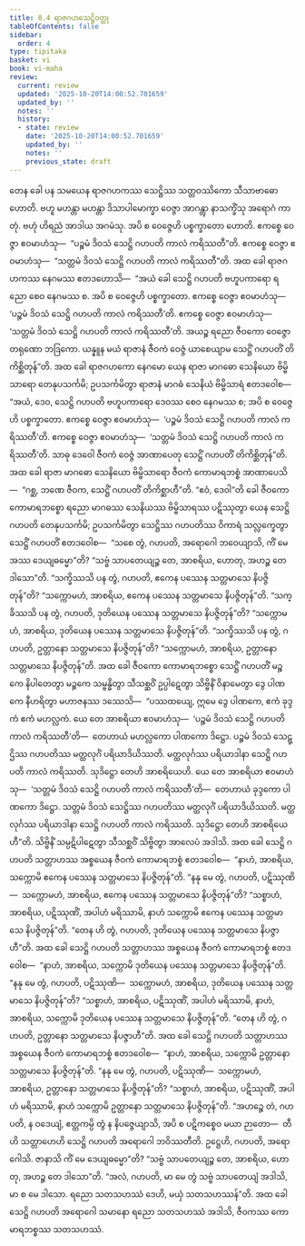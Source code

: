 ```yaml
---
title: 8.4 ရာဇဂဟသေဋ္ဌိဝတ္ထု
tableOfContents: false
sidebar:
  order: 4
type: tipitaka
basket: vi
book: vi-maha
review:
  current: review
  updated: '2025-10-20T14:00:52.701659'
  updated_by: ''
  notes: ''
  history:
  - state: review
    date: '2025-10-20T14:00:52.701659'
    updated_by: ''
    notes: ''
    previous_state: draft
---
```



<DynamicBreadcrumb />


<ReviewStatus review={frontmatter.review} showDetails={true} />

<HypothesisAnnotation frontmatter={frontmatter} />

<Division number="332" book="vi-maha" e="ch" v="3" p="383">

<Paragraph number="1570" book="vi-maha">
တေန ခေါ ပန သမယေန ရာဇဂဟကဿ သေဋ္ဌိဿ သတ္တဝဿိကော သီသာဗာဓော ဟောတိ. ဗဟူ မဟန္တာ မဟန္တာ ဒိသာပါမောက္ခာ ဝေဇ္ဇာ အာဂန္တွာ နာသက္ခိံသု အရောဂံ ကာတုံ. ဗဟုံ ဟိရညံ အာဒါယ အဂမံသု. အပိ စ ဝေဇ္ဇေဟိ ပစ္စက္ခာတော ဟောတိ. ဧကစ္စေ ဝေဇ္ဇာ ဧဝမာဟံသု—  “ပဉ္စမံ ဒိဝသံ သေဋ္ဌိ ဂဟပတိ ကာလံ ကရိဿတီ”တိ. ဧကစ္စေ ဝေဇ္ဇာ ဧဝမာဟံသု—  “သတ္တမံ ဒိဝသံ သေဋ္ဌိ ဂဟပတိ ကာလံ ကရိဿတီ”တိ. အထ ခေါ ရာဇဂဟကဿ နေဂမဿ ဧတဒဟောသိ—  “အယံ ခေါ သေဋ္ဌိ ဂဟပတိ ဗဟူပကာရော ရညော စေဝ နေဂမဿ စ. အပိ စ ဝေဇ္ဇေဟိ ပစ္စက္ခာတော. ဧကစ္စေ ဝေဇ္ဇာ ဧဝမာဟံသု—  ‘ပဉ္စမံ ဒိဝသံ သေဋ္ဌိ ဂဟပတိ ကာလံ ကရိဿတီ’တိ. ဧကစ္စေ ဝေဇ္ဇာ ဧဝမာဟံသု—  ‘သတ္တမံ ဒိဝသံ သေဋ္ဌိ ဂဟပတိ ကာလံ ကရိဿတီ’တိ. အယဉ္စ ရညော ဇီဝကော ဝေဇ္ဇော တရုဏော ဘဒြကော. ယန္နူန မယံ ရာဇာနံ ဇီဝကံ ဝေဇ္ဇံ ယာစေယျာမ သေဋ္ဌိံ ဂဟပတိံ တိကိစ္ဆိတုန်”တိ.
</Paragraph>

<Paragraph number="1571" book="vi-maha">
အထ ခေါ ရာဇဂဟကော နေဂမော ယေန ရာဇာ မာဂဓော သေနိယော ဗိမ္ဗိသာရော တေနုပသင်္ကမိ; ဥပသင်္ကမိတွာ ရာဇာနံ မာဂဓံ သေနိယံ ဗိမ္ဗိသာရံ ဧတဒဝေါစ—  “အယံ, ဒေဝ, သေဋ္ဌိ ဂဟပတိ ဗဟူပကာရော ဒေဝဿ စေဝ နေဂမဿ စ; အပိ စ ဝေဇ္ဇေဟိ ပစ္စက္ခာတော. ဧကစ္စေ ဝေဇ္ဇာ ဧဝမာဟံသု—  ‘ပဉ္စမံ ဒိဝသံ သေဋ္ဌိ ဂဟပတိ ကာလံ ကရိဿတီ’တိ. ဧကစ္စေ ဝေဇ္ဇာ ဧဝမာဟံသု—  ‘သတ္တမံ ဒိဝသံ သေဋ္ဌိ ဂဟပတိ ကာလံ ကရိဿတီ’တိ. သာဓု ဒေဝေါ ဇီဝကံ ဝေဇ္ဇံ အာဏာပေတု သေဋ္ဌိံ ဂဟပတိံ တိကိစ္ဆိတုန်”တိ.
</Paragraph>

<Paragraph number="1572" book="vi-maha">
အထ ခေါ ရာဇာ မာဂဓော သေနိယော ဗိမ္ဗိသာရော ဇီဝကံ ကောမာရဘစ္စံ အာဏာပေသိ—  “ဂစ္ဆ, ဘဏေ ဇီဝက, သေဋ္ဌိံ ဂဟပတိံ တိကိစ္ဆာဟီ”တိ. “ဧဝံ, ဒေဝါ”တိ ခေါ ဇီဝကော ကောမာရဘစ္စော ရညော မာဂဓဿ သေနိယဿ ဗိမ္ဗိသာရဿ ပဋိဿုတွာ ယေန သေဋ္ဌိ ဂဟပတိ တေနုပသင်္ကမိ; ဥပသင်္ကမိတွာ သေဋ္ဌိဿ ဂဟပတိဿ ဝိကာရံ သလ္လက္ခေတွာ သေဋ္ဌိံ ဂဟပတိံ ဧတဒဝေါစ—  “သစေ တွံ, ဂဟပတိ, အရောဂေါ ဘဝေယျာသိ, ကိံ မေ အဿ ဒေယျဓမ္မော”တိ? “သဗ္ဗံ သာပတေယျဉ္စ တေ, အာစရိယ, ဟောတု, အဟဉ္စ တေ ဒါသော”တိ. “သက္ခိဿသိ ပန တွံ, ဂဟပတိ, ဧကေန ပဿေန သတ္တမာသေ နိပဇ္ဇိတုန်”တိ? “သက္ကောမဟံ, အာစရိယ, ဧကေန ပဿေန သတ္တမာသေ နိပဇ္ဇိတုန်”တိ. “သက္ခိဿသိ ပန တွံ, ဂဟပတိ, ဒုတိယေန ပဿေန သတ္တမာသေ နိပဇ္ဇိတုန်”တိ? “သက္ကောမဟံ, အာစရိယ, ဒုတိယေန ပဿေန သတ္တမာသေ နိပဇ္ဇိတုန်”တိ. “သက္ခိဿသိ ပန တွံ, ဂဟပတိ, ဥတ္တာနော သတ္တမာသေ နိပဇ္ဇိတုန်”တိ? “သက္ကောမဟံ, အာစရိယ, ဥတ္တာနော သတ္တမာသေ နိပဇ္ဇိတုန်”တိ.
</Paragraph>

<Paragraph number="1573" book="vi-maha">
အထ ခေါ ဇီဝကော ကောမာရဘစ္စော သေဋ္ဌိံ ဂဟပတိံ မဉ္စကေ နိပါတေတွာ မဉ္စကေ သမ္ဗန္ဓိတွာ သီသစ္ဆဝိံ ဥပ္ပါဋေတွာ သိဗ္ဗိနိံ ဝိနာမေတွာ ဒွေ ပါဏကေ နီဟရိတွာ မဟာဇနဿ ဒဿေသိ—  “ပဿထယျေ, ဣမေ ဒွေ ပါဏကေ, ဧကံ ခုဒ္ဒကံ ဧကံ မဟလ္လကံ. ယေ တေ အာစရိယာ ဧဝမာဟံသု—  ‘ပဉ္စမံ ဒိဝသံ သေဋ္ဌိ ဂဟပတိ ကာလံ ကရိဿတီ’တိ—  တေဟာယံ မဟလ္လကော ပါဏကော ဒိဋ္ဌော. ပဉ္စမံ ဒိဝသံ သေဋ္ဌိဿ ဂဟပတိဿ မတ္ထလုင်္ဂံ ပရိယာဒိယိဿတိ. မတ္ထလုင်္ဂဿ ပရိယာဒါနာ သေဋ္ဌိ ဂဟပတိ ကာလံ ကရိဿတိ. သုဒိဋ္ဌော တေဟိ အာစရိယေဟိ. ယေ တေ အာစရိယာ ဧဝမာဟံသု—  ‘သတ္တမံ ဒိဝသံ သေဋ္ဌိ ဂဟပတိ ကာလံ ကရိဿတီ’တိ—  တေဟာယံ ခုဒ္ဒကော ပါဏကော ဒိဋ္ဌော. သတ္တမံ ဒိဝသံ သေဋ္ဌိဿ ဂဟပတိဿ မတ္ထလုင်္ဂံ ပရိယာဒိယိဿတိ. မတ္ထလုင်္ဂဿ ပရိယာဒါနာ သေဋ္ဌိ ဂဟပတိ ကာလံ ကရိဿတိ. သုဒိဋ္ဌော တေဟိ အာစရိယေဟီ”တိ. သိဗ္ဗိနိံ သမ္ပဋိပါဋေတွာ သီသစ္ဆဝိံ သိဗ္ဗိတွာ အာလေပံ အဒါသိ.
</Paragraph>

<Paragraph number="1574" book="vi-maha">
အထ ခေါ သေဋ္ဌိ ဂဟပတိ သတ္တာဟဿ အစ္စယေန ဇီဝကံ ကောမာရဘစ္စံ ဧတဒဝေါစ—  “နာဟံ, အာစရိယ, သက္ကောမိ ဧကေန ပဿေန သတ္တမာသေ နိပဇ္ဇိတုန်”တိ. “နနု မေ တွံ, ဂဟပတိ, ပဋိဿုဏိ—  သက္ကောမဟံ, အာစရိယ, ဧကေန ပဿေန သတ္တမာသေ နိပဇ္ဇိတုန်”တိ? “သစ္စာဟံ, အာစရိယ, ပဋိဿုဏိံ, အပါဟံ မရိဿာမိ, နာဟံ သက္ကောမိ ဧကေန ပဿေန သတ္တမာသေ နိပဇ္ဇိတုန်”တိ. “တေန ဟိ တွံ, ဂဟပတိ, ဒုတိယေန ပဿေန သတ္တမာသေ နိပဇ္ဇာဟီ”တိ.
</Paragraph>

<Paragraph number="1575" book="vi-maha">
အထ ခေါ သေဋ္ဌိ ဂဟပတိ သတ္တာဟဿ အစ္စယေန ဇီဝကံ ကောမာရဘစ္စံ ဧတဒဝေါစ—  “နာဟံ, အာစရိယ, သက္ကောမိ ဒုတိယေန ပဿေန သတ္တမာသေ နိပဇ္ဇိတုန်”တိ. “နနု မေ တွံ, ဂဟပတိ, ပဋိဿုဏိ—  သက္ကောမဟံ, အာစရိယ, ဒုတိယေန ပဿေန သတ္တမာသေ နိပဇ္ဇိတုန်”တိ? “သစ္စာဟံ, အာစရိယ, ပဋိဿုဏိံ, အပါဟံ မရိဿာမိ, နာဟံ, အာစရိယ, သက္ကောမိ ဒုတိယေန ပဿေန သတ္တမာသေ နိပဇ္ဇိတုန်”တိ. “တေန ဟိ တွံ, ဂဟပတိ, ဥတ္တာနော သတ္တမာသေ နိပဇ္ဇာဟီ”တိ.
</Paragraph>

<Paragraph number="1576" book="vi-maha">
အထ ခေါ သေဋ္ဌိ ဂဟပတိ သတ္တာဟဿ အစ္စယေန ဇီဝကံ ကောမာရဘစ္စံ ဧတဒဝေါစ—  “နာဟံ, အာစရိယ, သက္ကောမိ ဥတ္တာနော သတ္တမာသေ နိပဇ္ဇိတုန်”တိ. “နနု မေ တွံ, ဂဟပတိ, ပဋိဿုဏိ—  သက္ကောမဟံ, အာစရိယ, ဥတ္တာနော သတ္တမာသေ နိပဇ္ဇိတုန်”တိ? “သစ္စာဟံ, အာစရိယ, ပဋိဿုဏိံ, အပါဟံ မရိဿာမိ, နာဟံ သက္ကောမိ ဥတ္တာနော သတ္တမာသေ နိပဇ္ဇိတုန်”တိ. “အဟဉ္စေ တံ, ဂဟပတိ, န ဝဒေယျံ, ဧတ္တကမ္ပိ တွံ န နိပဇ္ဇေယျာသိ, အပိ စ ပဋိကစ္စေဝ မယာ ဉာတော—  တီဟိ သတ္တာဟေဟိ သေဋ္ဌိ ဂဟပတိ အရောဂေါ ဘဝိဿတီတိ. ဥဋ္ဌေဟိ, ဂဟပတိ, အရောဂေါသိ. ဇာနာသိ ကိံ မေ ဒေယျဓမ္မော”တိ? “သဗ္ဗံ သာပတေယျဉ္စ တေ, အာစရိယ, ဟောတု, အဟဉ္စ တေ ဒါသော”တိ. “အလံ, ဂဟပတိ, မာ မေ တွံ သဗ္ဗံ သာပတေယျံ အဒါသိ, မာ စ မေ ဒါသော. ရညော သတသဟဿံ ဒေဟိ, မယှံ သတသဟဿန်”တိ. အထ ခေါ သေဋ္ဌိ ဂဟပတိ အရောဂေါ သမာနော ရညော သတသဟဿံ အဒါသိ, ဇီဝကဿ ကောမာရဘစ္စဿ သတသဟဿံ.
</Paragraph>
</Division>